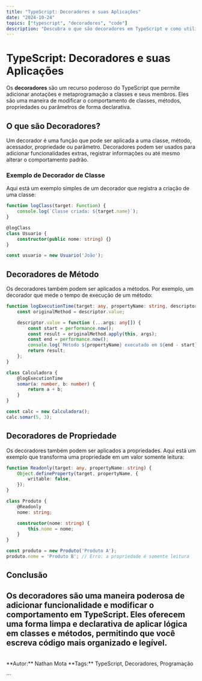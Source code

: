 ```yaml
---
title: "TypeScript: Decoradores e suas Aplicações"
date: "2024-10-24"
topics: ["typescript", "decoradores", "code"]
description: "Descubra o que são decoradores em TypeScript e como utilizá-los para modificar o comportamento de classes e métodos."
---
```


# TypeScript: Decoradores e suas Aplicações

Os **decoradores** são um recurso poderoso do TypeScript que permite adicionar anotações e metaprogramação a classes e seus membros. Eles são uma maneira de modificar o comportamento de classes, métodos, propriedades ou parâmetros de forma declarativa.

## O que são Decoradores?

Um decorador é uma função que pode ser aplicada a uma classe, método, acessador, propriedade ou parâmetro. Decoradores podem ser usados para adicionar funcionalidades extras, registrar informações ou até mesmo alterar o comportamento padrão.

### Exemplo de Decorador de Classe

Aqui está um exemplo simples de um decorador que registra a criação de uma classe:

```typescript
function logClass(target: Function) {
    console.log(`Classe criada: ${target.name}`);
}

@logClass
class Usuario {
    constructor(public nome: string) {}
}

const usuario = new Usuario('João');
```

## Decoradores de Método

Os decoradores também podem ser aplicados a métodos. Por exemplo, um decorador que mede o tempo de execução de um método:

```typescript
function logExecutionTime(target: any, propertyName: string, descriptor: PropertyDescriptor) {
    const originalMethod = descriptor.value;

    descriptor.value = function (...args: any[]) {
        const start = performance.now();
        const result = originalMethod.apply(this, args);
        const end = performance.now();
        console.log(`Método ${propertyName} executado em ${end - start} ms`);
        return result;
    };
}

class Calculadora {
    @logExecutionTime
    somar(a: number, b: number) {
        return a + b;
    }
}

const calc = new Calculadora();
calc.somar(5, 3);
```

## Decoradores de Propriedade

Os decoradores também podem ser aplicados a propriedades. Aqui está um exemplo que transforma uma propriedade em um valor somente leitura:

```typescript
function Readonly(target: any, propertyName: string) {
    Object.defineProperty(target, propertyName, {
        writable: false,
    });
}

class Produto {
    @Readonly
    nome: string;

    constructor(nome: string) {
        this.nome = nome;
    }
}

const produto = new Produto('Produto A');
produto.nome = 'Produto B'; // Erro: a propriedade é somente leitura
```

## Conclusão

Os decoradores são uma maneira poderosa de adicionar funcionalidade e modificar o comportamento em TypeScript. Eles oferecem uma forma limpa e declarativa de aplicar lógica em classes e métodos, permitindo que você escreva código mais organizado e legível.
<br/>
---
<br/>
**Autor:** Nathan Mota  
**Tags:** TypeScript, Decoradores, Programação
<br/><br/>
```